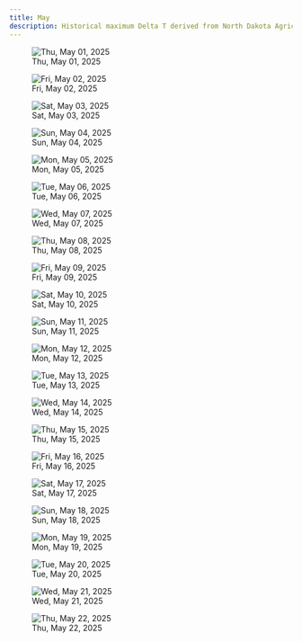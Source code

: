 ```yaml
---
title: May
description: Historical maximum Delta T derived from North Dakota Agricultural Weather Network hourly data, which is available at [NDAWN.org](https://ndawn.ndsu.nodak.edu/current.html)
---
```


::: {layout-ncol=3}
![Thu, May 01, 2025](images/historical-delta-t-2025-05-01.png){.lightbox group="gallery" fig-alt="historical-delta-t-2025-05-01"}

![Fri, May 02, 2025](images/historical-delta-t-2025-05-02.png){.lightbox group="gallery" fig-alt="historical-delta-t-2025-05-02"}

![Sat, May 03, 2025](images/historical-delta-t-2025-05-03.png){.lightbox group="gallery" fig-alt="historical-delta-t-2025-05-03"}

![Sun, May 04, 2025](images/historical-delta-t-2025-05-04.png){.lightbox group="gallery" fig-alt="historical-delta-t-2025-05-04"}

![Mon, May 05, 2025](images/historical-delta-t-2025-05-05.png){.lightbox group="gallery" fig-alt="historical-delta-t-2025-05-05"}

![Tue, May 06, 2025](images/historical-delta-t-2025-05-06.png){.lightbox group="gallery" fig-alt="historical-delta-t-2025-05-06"}

![Wed, May 07, 2025](images/historical-delta-t-2025-05-07.png){.lightbox group="gallery" fig-alt="historical-delta-t-2025-05-07"}

![Thu, May 08, 2025](images/historical-delta-t-2025-05-08.png){.lightbox group="gallery" fig-alt="historical-delta-t-2025-05-08"}

![Fri, May 09, 2025](images/historical-delta-t-2025-05-09.png){.lightbox group="gallery" fig-alt="historical-delta-t-2025-05-09"}

![Sat, May 10, 2025](images/historical-delta-t-2025-05-10.png){.lightbox group="gallery" fig-alt="historical-delta-t-2025-05-10"}

![Sun, May 11, 2025](images/historical-delta-t-2025-05-11.png){.lightbox group="gallery" fig-alt="historical-delta-t-2025-05-11"}

![Mon, May 12, 2025](images/historical-delta-t-2025-05-12.png){.lightbox group="gallery" fig-alt="historical-delta-t-2025-05-12"}

![Tue, May 13, 2025](images/historical-delta-t-2025-05-13.png){.lightbox group="gallery" fig-alt="historical-delta-t-2025-05-13"}

![Wed, May 14, 2025](images/historical-delta-t-2025-05-14.png){.lightbox group="gallery" fig-alt="historical-delta-t-2025-05-14"}

![Thu, May 15, 2025](images/historical-delta-t-2025-05-15.png){.lightbox group="gallery" fig-alt="historical-delta-t-2025-05-15"}

![Fri, May 16, 2025](images/historical-delta-t-2025-05-16.png){.lightbox group="gallery" fig-alt="historical-delta-t-2025-05-16"}

![Sat, May 17, 2025](images/historical-delta-t-2025-05-17.png){.lightbox group="gallery" fig-alt="historical-delta-t-2025-05-17"}

![Sun, May 18, 2025](images/historical-delta-t-2025-05-18.png){.lightbox group="gallery" fig-alt="historical-delta-t-2025-05-18"}

![Mon, May 19, 2025](images/historical-delta-t-2025-05-19.png){.lightbox group="gallery" fig-alt="historical-delta-t-2025-05-19"}

![Tue, May 20, 2025](images/historical-delta-t-2025-05-20.png){.lightbox group="gallery" fig-alt="historical-delta-t-2025-05-20"}

![Wed, May 21, 2025](images/historical-delta-t-2025-05-21.png){.lightbox group="gallery" fig-alt="historical-delta-t-2025-05-21"}

![Thu, May 22, 2025](images/historical-delta-t-2025-05-22.png){.lightbox group="gallery" fig-alt="historical-delta-t-2025-05-22"}
:::
